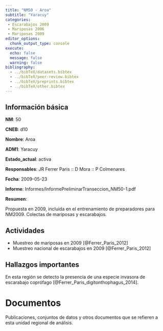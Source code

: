 ```yaml
---
title: "NM50 - Aroa"
subtitle: "Yaracuy"
categories:
 - Escarabajos 2009
 - Mariposas 2006
 - Mariposas 2009
editor_options: 
  chunk_output_type: console
execute:
  echo: false 
  message: false
  warning: false
bibliography: 
  - ../bibTeX/datasets.bibtex
  - ../bibTeX/peer-review.bibtex
  - ../bibTeX/preprints.bibtex
  - ../bibTeX/other.bibtex
---
```


## Información básica

**NM**: 50

**CNEB**: d10

**Nombre**: Aroa

**ADM1**: Yaracuy

**Estado_actual**: activa

**Responsables**: JR Ferrer Paris :: D Mora :: P Colmenares

**Fecha**: 2009-05-23

**Informe**: Informes/InformePreliminarTranseccion_NM50-1.pdf

**Resumen**: <p>Propuesta en 2009, incluida en el entrenamiento de preparadores para NM2009. Colectas de mariposas y escarabajos.</p>


## Actividades

- Muestreo de mariposas en 2009 [@Ferrer_Paris_2012]
- Muestreo nacional de escarabajos en 2009 [@Ferrer_Paris_2012]


## Hallazgos importantes

En esta región se detecto la presencia de una especie invasora de escarabajo coprófago [@Ferrer_Paris_digitonthophagus_2014].


# Documentos

Publicaciones, conjuntos de datos y otros documentos que se refieren a esta unidad regional de análisis.

::: {#refs}
:::

